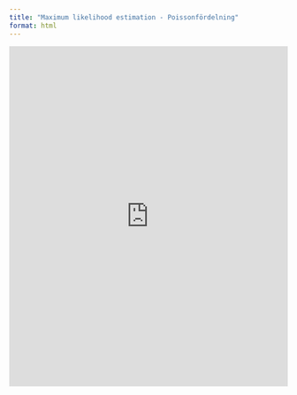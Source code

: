 ```yaml
---
title: "Maximum likelihood estimation - Poissonfördelning"
format: html
---
```


<iframe width="100%" height="616" frameborder="0"
  src="https://observablehq.com/embed/@mattiasvillani/maximum-likelihood-poissonmodellen@1320?cells=modell%2Cviewof+settings%2Ctextslh%2Cbothplots"></iframe>
